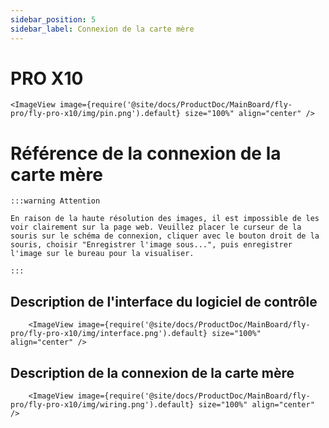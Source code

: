 ```yaml
---
sidebar_position: 5
sidebar_label: Connexion de la carte mère
---
```






# PRO X10

    <ImageView image={require('@site/docs/ProductDoc/MainBoard/fly-pro/fly-pro-x10/img/pin.png').default} size="100%" align="center" />


# Référence de la connexion de la carte mère

    :::warning Attention

    En raison de la haute résolution des images, il est impossible de les voir clairement sur la page web. Veuillez placer le curseur de la souris sur le schéma de connexion, cliquer avec le bouton droit de la souris, choisir "Enregistrer l'image sous...", puis enregistrer l'image sur le bureau pour la visualiser.

    :::

## Description de l'interface du logiciel de contrôle
        <ImageView image={require('@site/docs/ProductDoc/MainBoard/fly-pro/fly-pro-x10/img/interface.png').default} size="100%" align="center" />

## Description de la connexion de la carte mère
        <ImageView image={require('@site/docs/ProductDoc/MainBoard/fly-pro/fly-pro-x10/img/wiring.png').default} size="100%" align="center" />